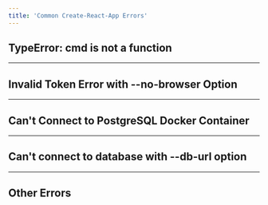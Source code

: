 ```yaml
---
title: 'Common Create-React-App Errors'
---
```



## TypeError: cmd is not a function

<TypeError />

---

## Invalid Token Error with --no-browser Option

<InvalidTokenError />

---

## Can't Connect to PostgreSQL Docker Container

<DockerSection />

---

## Can't connect to database with --db-url option

<DbUrlError />

---

## Other Errors

<OtherErrors />